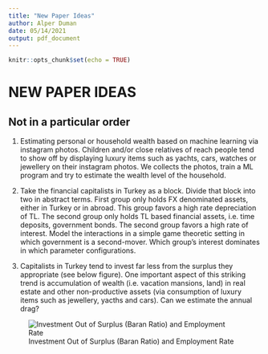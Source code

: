 ```yaml
---
title: "New Paper Ideas"
author: Alper Duman
date: 05/14/2021
output: pdf_document
---
```



```r
knitr::opts_chunk$set(echo = TRUE)
```

# NEW PAPER IDEAS

## Not in a particular order

1. Estimating personal or household wealth based on machine learning via instagram photos.
Children and/or close relatives of reach people tend to show off by displaying luxury items such as yachts, cars, watches or jewellery on their instagram photos. We collects the photos, train a ML program and try to estimate the wealth level of the household. 


2. Take the financial capitalists in Turkey as a block. Divide that block into two in abstract terms. First group only holds FX denominated assets, either in Turkey or in abroad. This group favors a high rate depreciation of TL. The second group only holds TL based financial assets, i.e. time deposits, government bonds. The second group favors a high rate of interest. Model the interactions in a simple game theoretic setting in which government is a second-mover. Which group's interest dominates in which parameter configurations.

3. Capitalists in Turkey tend to invest far less from the surplus they appropriate (see below figure). One important aspect of this striking trend is accumulation of wealth (i.e. vacation mansions, land) in real estate and other non-productive assets (via consumption of luxury items such as jewellery, yacths and cars). Can we estimate the annual drag?

![Investment Out of Surplus (Baran Ratio) and Employment Rate](BaranRatioEmployment.png)

